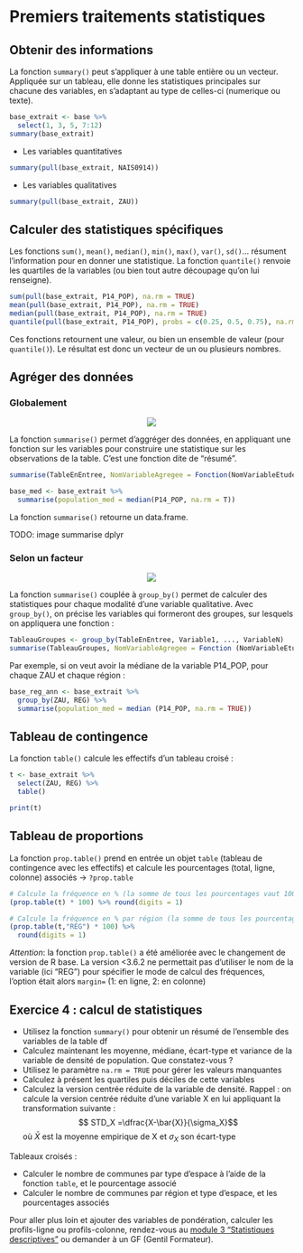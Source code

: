 # Premiers traitements statistiques

## Obtenir des informations

La fonction `summary()` peut s'appliquer à une table entière ou un vecteur. Appliquée sur un tableau, elle donne les statistiques principales sur chacune des variables, en s'adaptant au type de celles-ci (numerique ou texte).

```r
base_extrait <- base %>% 
  select(1, 3, 5, 7:12)
summary(base_extrait)
```

- Les variables quantitatives
```r
summary(pull(base_extrait, NAIS0914))
```

- Les variables qualitatives
```r
summary(pull(base_extrait, ZAU))
```

## Calculer des statistiques spécifiques

Les fonctions `sum()`, `mean()`, `median()`, `min()`, `max()`, `var()`, `sd()`... résument l'information pour en donner une statistique.
La fonction `quantile()` renvoie les quartiles de la variables (ou bien tout autre découpage qu'on lui renseigne).

```r
sum(pull(base_extrait, P14_POP), na.rm = TRUE)
mean(pull(base_extrait, P14_POP), na.rm = TRUE)
median(pull(base_extrait, P14_POP), na.rm = TRUE)
quantile(pull(base_extrait, P14_POP), probs = c(0.25, 0.5, 0.75), na.rm = T)
```

Ces fonctions retournent une valeur, ou bien un ensemble de valeur (pour `quantile()`). Le résultat est donc un vecteur de un ou plusieurs nombres.

## Agréger des données 

### Globalement

<center>![](images/summarise.png)</center>

La fonction `summarise()` permet d'aggréger des données, en appliquant une fonction sur les variables pour construire une statistique sur les observations de la table. C'est une fonction dite de “résumé”.

```r
summarise(TableEnEntree, NomVariableAgregee = Fonction(NomVariableEtude))
```

```r
base_med <- base_extrait %>%
  summarise(population_med = median(P14_POP, na.rm = T))
```

La fonction `summarise()` retourne un data.frame.

TODO: image summarise dplyr

### Selon un facteur

<center>![](images/groupby.png)</center>

La fonction `summarise()` couplée à `group_by()` permet de calculer des statistiques pour chaque modalité d'une variable qualitative. Avec `group_by()`, on précise les variables qui formeront des groupes, sur lesquels on appliquera une fonction :

```r
TableauGroupes <- group_by(TableEnEntree, Variable1, ..., VariableN)
summarise(TableauGroupes, NomVariableAgregee = Fonction (NomVariableEtude))
```

Par exemple, si on veut avoir la médiane de la variable P14_POP, pour chaque ZAU et chaque région :
```r
base_reg_ann <- base_extrait %>% 
  group_by(ZAU, REG) %>%
  summarise(population_med = median (P14_POP, na.rm = TRUE))
```


## Tableau de contingence

La fonction `table()` calcule les effectifs d'un tableau croisé :
```r
t <- base_extrait %>% 
  select(ZAU, REG) %>% 
  table()

print(t)
```

## Tableau de proportions

La fonction `prop.table()` prend en entrée un objet `table` (tableau de contingence avec les effectifs) et calcule les pourcentages (total, ligne, colonne) associés $\rightarrow$ `?prop.table`

```r
# Calcule la fréquence en % (la somme de tous les pourcentages vaut 100)
(prop.table(t) * 100) %>% round(digits = 1)
```

```r
# Calcule la fréquence en % par région (la somme de tous les pourcentages d'une colonne vaut 100)
(prop.table(t,"REG") * 100) %>% 
  round(digits = 1)
```
*Attention*: la fonction `prop.table()` a été améliorée avec le changement de version de R base. La version <3.6.2 ne permettait pas d'utiliser le nom de la variable (ici "REG") pour spécifier le mode de calcul des fréquences, l'option était alors `margin=` (1: en ligne, 2: en colonne)


## Exercice 4 : calcul de statistiques 

- Utilisez la fonction `summary()` pour obtenir un résumé de l'ensemble des variables de la table df
- Calculez maintenant les moyenne, médiane, écart-type et variance de la variable de densité de population. Que constatez-vous ?
- Utilisez le paramètre `na.rm = TRUE` pour gérer les valeurs manquantes
- Calculez à présent les quartiles puis déciles de cette variables
- Calculez la version centrée réduite de la variable de densité. Rappel : on calcule la version centrée réduite d'une variable X en lui appliquant la transformation suivante : $$ STD_X =\dfrac{X-\bar{X}}{\sigma_X}$$ où $\bar{X}$ est la moyenne empirique de X et $\sigma_X$ son écart-type

Tableaux croisés : 

- Calculer le nombre de communes par type d'espace à l'aide de la fonction `table`, et le pourcentage associé
- Calculer le nombre de communes par région et type d'espace, et les pourcentages associés



Pour aller plus loin et ajouter des variables de pondération, calculer les profils-ligne ou profils-colonne, rendez-vous au [module 3 "Statistiques descriptives"](https://mtes-mct.github.io/parcours_r_module_statistiques_descriptives/) ou demander à un GF (Gentil Formateur).

